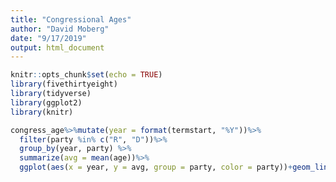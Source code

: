 ```yaml
---
title: "Congressional Ages"
author: "David Moberg"
date: "9/17/2019"
output: html_document
---
```


```r
knitr::opts_chunk$set(echo = TRUE)
library(fivethirtyeight)
library(tidyverse)
library(ggplot2)
library(knitr)
```

```r
congress_age%>%mutate(year = format(termstart, "%Y"))%>%
  filter(party %in% c("R", "D"))%>%
  group_by(year, party) %>%
  summarize(avg = mean(age))%>%
  ggplot(aes(x = year, y = avg, group = party, color = party))+geom_line()+labs(x = "year", y = "average age", title = "Average Age of Members of Congress") + xlim(1950, 2013)
```

